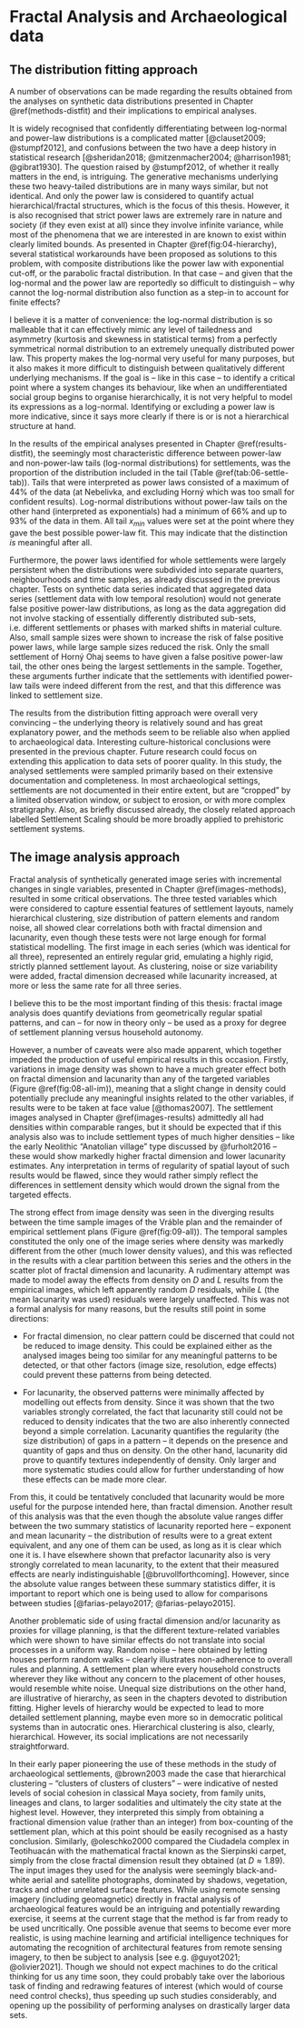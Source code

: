 # Fractal Analysis and Archaeological data {#disc-methods}

## The distribution fitting approach

A number of observations can be made regarding the results obtained from the analyses on synthetic data distributions presented in Chapter \@ref(methods-distfit) and their implications to empirical analyses.

It is widely recognised that confidently differentiating between log-normal and power-law distributions is a complicated matter [@clauset2009; @stumpf2012], and confusions between the two have a deep history in statistical research [@sheridan2018; @mitzenmacher2004; @harrison1981; @gibrat1930]. The question raised by @stumpf2012, of whether it really matters in the end, is intriguing. The generative mechanisms underlying these two heavy-tailed distributions are in many ways similar, but not identical. And only the power law is considered to quantify actual hierarchical/fractal structures, which is the focus of this thesis. However, it is also recognised that strict power laws are extremely rare in nature and society (if they even exist at all) since they involve infinite variance, while most of the phenomena that we are interested in are known to exist within clearly limited bounds. As presented in Chapter \@ref(fig:04-hierarchy), several statistical workarounds have been proposed as solutions to this problem, with composite distributions like the power law with exponential cut-off, or the parabolic fractal distribution. In that case -- and given that the log-normal and the power law are reportedly so difficult to distinguish -- why cannot the log-normal distribution also function as a step-in to account for finite effects?

I believe it is a matter of convenience: the log-normal distribution is so malleable that it can effectively mimic any level of tailedness and asymmetry (kurtosis and skewness in statistical terms) from a perfectly symmetrical normal distribution to an extremely unequally distributed power law. This property makes the log-normal very useful for many purposes, but it also makes it more difficult to distinguish between qualitatively different underlying mechanisms. If the goal is -- like in this case -- to identify a critical point where a system changes its behaviour, like when an undifferentiated social group begins to organise hierarchically, it is not very helpful to model its expressions as a log-normal. Identifying or excluding a power law is more indicative, since it says more clearly if there is or is not a hierarchical structure at hand.

In the results of the empirical analyses presented in Chapter \@ref(results-distfit), the seemingly most characteristic difference between power-law and non-power-law tails (log-normal distributions) for settlements, was the proportion of the distribution included in the tail (Table \@ref(tab:06-settle-tab)). Tails that were interpreted as power laws consisted of a maximum of 44% of the data (at Nebelivka, and excluding Horný which was too small for confident results). Log-normal distributions without power-law tails on the other hand (interpreted as exponentials) had a minimum of 66% and up to 93% of the data in them. All tail $x_{min}$ values were set at the point where they gave the best possible power-law fit. This may indicate that the distinction *is* meaningful after all.

Furthermore, the power laws identified for whole settlements were largely persistent when the distributions were subdivided into separate quarters, neighbourhoods and time samples, as already discussed in the previous chapter. Tests on synthetic data series indicated that aggregated data series (settlement data with low temporal resolution) would not generate false positive power-law distributions, as long as the data aggregation did not involve stacking of essentially differently distributed sub-sets, i.e. different settlements or phases with marked shifts in material culture. Also, small sample sizes were shown to increase the risk of false positive power laws, while large sample sizes reduced the risk. Only the small settlement of Horný Ohaj seems to have given a false positive power-law tail, the other ones being the largest settlements in the sample. Together, these arguments further indicate that the settlements with identified power-law tails were indeed different from the rest, and that this difference was linked to settlement size.

The results from the distribution fitting approach were overall very convincing -- the underlying theory is relatively sound and has great explanatory power, and the methods seem to be reliable also when applied to archaeological data. Interesting culture-historical conclusions were presented in the previous chapter. Future research could focus on extending this application to data sets of poorer quality. In this study, the analysed settlements were sampled primarily based on their extensive documentation and completeness. In most archaeological settings, settlements are not documented in their entire extent, but are "cropped" by a limited observation window, or subject to erosion, or with more complex stratigraphy. Also, as briefly discussed already, the closely related approach labelled Settlement Scaling should be more broadly applied to prehistoric settlement systems.

## The image analysis approach

Fractal analysis of synthetically generated image series with incremental changes in single variables, presented in Chapter \@ref(images-methods), resulted in some critical observations. The three tested variables which were considered to capture essential features of settlement layouts, namely hierarchical clustering, size distribution of pattern elements and random noise, all showed clear correlations both with fractal dimension and lacunarity, even though these tests were not large enough for formal statistical modelling. The first image in each series (which was identical for all three), represented an entirely regular grid, emulating a highly rigid, strictly planned settlement layout. As clustering, noise or size variability were added, fractal dimension decreased while lacunarity increased, at more or less the same rate for all three series.

I believe this to be the most important finding of this thesis: fractal image analysis does quantify deviations from geometrically regular spatial patterns, and can -- for now in theory only -- be used as a proxy for degree of settlement planning versus household autonomy.

However, a number of caveats were also made apparent, which together impeded the production of useful empirical results in this occasion. Firstly, variations in image density was shown to have a much greater effect both on fractal dimension and lacunarity than any of the targeted variables (Figure \@ref(fig:08-all-im)), meaning that a slight change in density could potentially preclude any meaningful insights related to the other variables, if results were to be taken at face value [@thomas2007]. The settlement images analysed in Chapter \@ref(images-results) admittedly all had densities within comparable ranges, but it should be expected that if this analysis also was to include settlement types of much higher densities -- like the early Neolithic "Anatolian village" type discussed by @furholt2016 -- these would show markedly higher fractal dimension and lower lacunarity estimates. Any interpretation in terms of regularity of spatial layout of such results would be flawed, since they would rather simply reflect the differences in settlement density which would drown the signal from the targeted effects.

The strong effect from image density was seen in the diverging results between the time sample images of the Vráble plan and the remainder of empirical settlement plans (Figure \@ref(fig:09-all)). The temporal samples constituted the only one of the image series where density was markedly different from the other (much lower density values), and this was reflected in the results with a clear partition between this series and the others in the scatter plot of fractal dimension and lacunarity. A rudimentary attempt was made to model away the effects from density on *D* and *L* results from the empirical images, which left apparently random *D* residuals, while *L* (the mean lacunarity was used) residuals were largely unaffected. This was not a formal analysis for many reasons, but the results still point in some directions:

-   For fractal dimension, no clear pattern could be discerned that could not be reduced to image density. This could be explained either as the analysed images being too similar for any meaningful patterns to be detected, or that other factors (image size, resolution, edge effects) could prevent these patterns from being detected.

-   For lacunarity, the observed patterns were minimally affected by modelling out effects from density. Since it was shown that the two variables strongly correlated, the fact that lacunarity still could not be reduced to density indicates that the two are also inherently connected beyond a simple correlation. Lacunarity quantifies the regularity (the size distribution) of gaps in a pattern -- it depends on the presence and quantity of gaps and thus on density. On the other hand, lacunarity did prove to quantify textures independently of density. Only larger and more systematic studies could allow for further understanding of how these effects can be made more clear.

From this, it could be tentatively concluded that lacunarity would be more useful for the purpose intended here, than fractal dimension. Another result of this analysis was that the even though the absolute value ranges differ between the two summary statistics of lacunarity reported here -- exponent and mean lacunarity -- the distribution of results were to a great extent equivalent, and any one of them can be used, as long as it is clear which one it is. I have elsewhere shown that prefactor lacunarity also is very strongly correlated to mean lacunarity, to the extent that their measured effects are nearly indistinguishable [@bruvollforthcoming]. However, since the absolute value ranges between these summary statistics differ, it is important to report which one is being used to allow for comparisons between studies [@farias-pelayo2017; @farias-pelayo2015].

Another problematic side of using fractal dimension and/or lacunarity as proxies for village planning, is that the different texture-related variables which were shown to have similar effects do not translate into social processes in a uniform way. Random noise -- here obtained by letting houses perform random walks -- clearly illustrates non-adherence to overall rules and planning. A settlement plan where every household constructs wherever they like without any concern to the placement of other houses, would resemble white noise. Unequal size distributions on the other hand, are illustrative of hierarchy, as seen in the chapters devoted to distribution fitting. Higher levels of hierarchy would be expected to lead to more detailed settlement planning, maybe even more so in democratic political systems than in autocratic ones. Hierarchical clustering is also, clearly, hierarchical. However, its social implications are not necessarily straightforward.

In their early paper pioneering the use of these methods in the study of archaeological settlements, @brown2003 made the case that hierarchical clustering -- "clusters of clusters of clusters" -- were indicative of nested levels of social cohesion in classical Maya society, from family units, lineages and clans, to larger sodalities and ultimately the city state at the highest level. However, they interpreted this simply from obtaining a fractional dimension value (rather than an integer) from box-counting of the settlement plan, which at this point should be easily recognised as a hasty conclusion. Similarly, @oleschko2000 compared the Ciudadela complex in Teotihuacán with the mathematical fractal known as the Sierpinski carpet, simply from the close fractal dimension result they obtained (at $D \approx 1.89$). The input images they used for the analysis were seemingly black-and-white aerial and satellite photographs, dominated by shadows, vegetation, tracks and other unrelated surface features. While using remote sensing imagery (including geomagnetic) directly in fractal analysis of archaeological features would be an intriguing and potentially rewarding exercise, it seems at the current stage that the method is far from ready to be used uncritically. One possible avenue that seems to become ever more realistic, is using machine learning and artificial intelligence techniques for automating the recognition of architectural features from remote sensing imagery, to then be subject to analysis [see e.g. @guyot2021; @olivier2021]. Though we should not expect machines to do the critical thinking for us any time soon, they could probably take over the laborious task of finding and redrawing features of interest (which would of course need control checks), thus speeding up such studies considerably, and opening up the possibility of performing analyses on drastically larger data sets.
